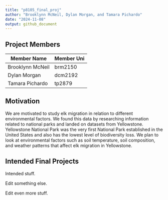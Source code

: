 ```yaml
---
title: "p8105_final_proj"
author: "Brooklynn McNeil, Dylan Morgan, and Tamara Pichardo"
date: "2024-11-08"
output: github_document
---
```

## Project Members

| Member Name      | Member Uni |
|------------------|------------|
| Brooklynn McNeil | brm2150    |
| Dylan Morgan     | dcm2192    |
| Tamara Pichardo  | tp2879     |

## Motivation

We are motivated to study elk migration in relation to different environmental factors. We found this data by researching information related to national parks and landed on datasets from Yellowstone. Yellowstone National Park was the very first National Park established in the United States and also has the lowest level of biodiversity loss. We plan to look at environmental factors such as soil temperature, soil composition, and weather patterns that affect elk migration in Yellowstone.

## Intended Final Projects
Intended stuff.

Edit something else. 

Edit even more stuff. 

